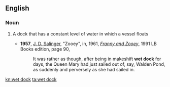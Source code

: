 ==English==

===Noun===
{{wikipedia}}
{{en-noun}}

# {{lb|en|nautical}} A dock that has a constant level of water in which a vessel floats
#* '''1957''', [[w:J. D. Salinger|J. D. Salinger]], "Zooey", in, 1961, ''[[w:Franny and Zooey|Franny and Zooey]]'', 1991 LB Books edition, page 90,
#*: It was rather as though, after being in makeshift '''wet dock''' for days, the Queen Mary<!--sic sans italics--> had just sailed out of, say, Walden Pond, as suddenly and perversely as she had sailed in.

[[kn:wet dock]]
[[ta:wet dock]]